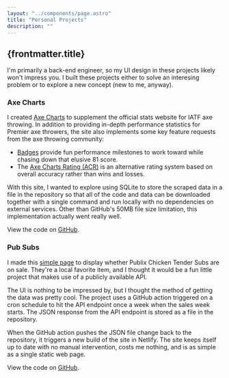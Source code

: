 ```yaml
---
layout: "../components/page.astro"
title: "Personal Projects"
description: ""
---
```


## {frontmatter.title}

I'm primarily a back-end engineer, so my UI design in these projects likely won't impress you. I built these projects either to solve an interesing problem or to explore a new concept (new to me, anyway).

### Axe Charts

I created [Axe Charts](https://axecharts.com) to supplement the official stats website for IATF axe throwing. In addition to providing in-depth performance statistics for Premier axe throwers, the site also implements some key feature requests from the axe throwing community:

- [Badges](https://axecharts.com/badges) provide fun performance milestones to work toward while chasing down that elusive 81 score.
- The [Axe Charts Rating (ACR)](https://axecharts.com/rating-system) is an alternative rating system based on overall accuracy rather than wins and losses.

With this site, I wanted to explore using SQLite to store the scraped data in a file in the repository so that all of the code and data can be downloaded together with a single command and run locally with no dependencies on external services. Other than GitHub's 50MB file size limitation, this implementation actually went really well.

View the code on [GitHub](https://github.com/ZacharyGodfrey/axe-charts).

### Pub Subs

I made this [simple page](https://pubsubs.netlify.app) to display whether Publix Chicken Tender Subs are on sale. They're a local favorite item, and I thought it would be a fun little project that makes use of a publicly available API.

The UI is nothing to be impressed by, but I thought the method of getting the data was pretty cool. The project uses a GitHub action triggered on a cron schedule to hit the API endpoint once a week when the sales week starts. The JSON response from the API endpoint is stored as a file in the repository.

When the GitHub action pushes the JSON file change back to the repository, it triggers a new build of the site in Netlify. The site keeps itself up to date with no manual intervention, costs me nothing, and is as simple as a single static web page.

View the code on [GitHub](https://github.com/ZacharyGodfrey/pubsubs).